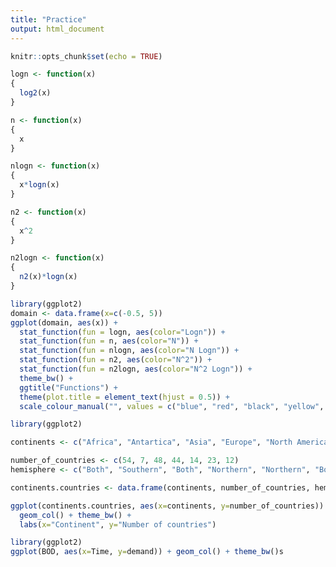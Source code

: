 ---
title: "Practice"
output: html_document
---

```{r setup, include=FALSE}
knitr::opts_chunk$set(echo = TRUE)
```

```{r Function_Graph_01, fig.width=5, out.width='100%'}
logn <- function(x)
{
  log2(x)
}

n <- function(x)
{
  x
}

nlogn <- function(x)
{
  x*logn(x)
}

n2 <- function(x)
{
  x^2
}

n2logn <- function(x)
{
  n2(x)*logn(x)
}

library(ggplot2)
domain <- data.frame(x=c(-0.5, 5))
ggplot(domain, aes(x)) + 
  stat_function(fun = logn, aes(color="Logn")) + 
  stat_function(fun = n, aes(color="N")) +
  stat_function(fun = nlogn, aes(color="N Logn")) +
  stat_function(fun = n2, aes(color="N^2")) +
  stat_function(fun = n2logn, aes(color="N^2 Logn")) +
  theme_bw() +
  ggtitle("Functions") +
  theme(plot.title = element_text(hjust = 0.5)) +
  scale_colour_manual("", values = c("blue", "red", "black", "yellow", "purple"))
```

```{r Function_Graph_01, fig.width=10, out.width='100%'}
library(ggplot2)

continents <- c("Africa", "Antartica", "Asia", "Europe", "North America", "Oceania", "South America")

number_of_countries <- c(54, 7, 48, 44, 14, 23, 12)
hemisphere <- c("Both", "Southern", "Both", "Northern", "Northern", "Both", "Both")

continents.countries <- data.frame(continents, number_of_countries, hemisphere)

ggplot(continents.countries, aes(x=continents, y=number_of_countries)) +
  geom_col() + theme_bw() +
  labs(x="Continent", y="Number of countries")

```


```{r Function_Graph_01, fig.width=10, out.width='100%'}
library(ggplot2)
ggplot(BOD, aes(x=Time, y=demand)) + geom_col() + theme_bw()s
```